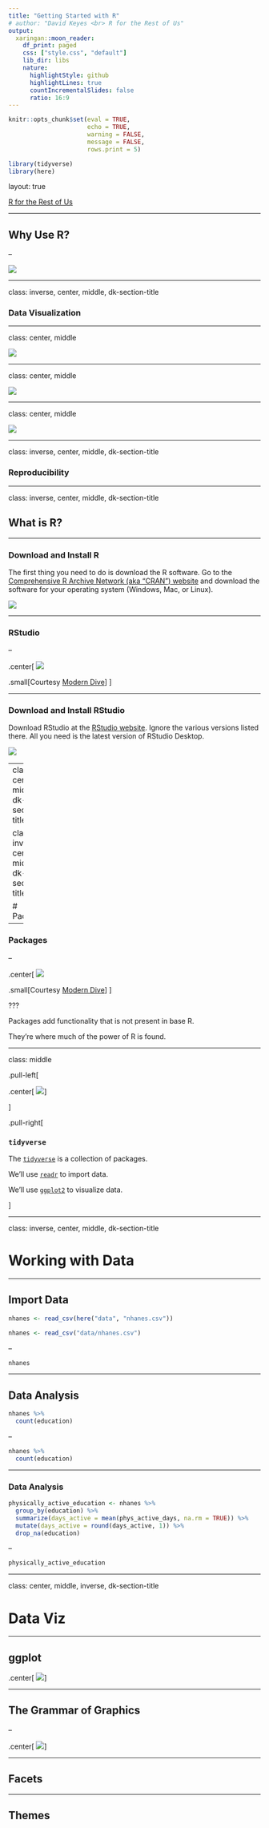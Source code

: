 ```yaml
---
title: "Getting Started with R"
# author: "David Keyes <br> R for the Rest of Us"
output:
  xaringan::moon_reader:
    df_print: paged
    css: ["style.css", "default"]
    lib_dir: libs
    nature:
      highlightStyle: github
      highlightLines: true
      countIncrementalSlides: false
      ratio: 16:9
---
```


```r
knitr::opts_chunk$set(eval = TRUE, 
                      echo = TRUE,
                      warning = FALSE,
                      message = FALSE,
                      rows.print = 5)

library(tidyverse)
library(here)


```

layout: true
  
<div class="dk-footer">
<span>
<a href="https://rfortherestofus.com/" target="_blank">R for the Rest of Us
</a>
</span>
</div> 

---

## Why Use R?

--

![](images/why-use-r.png)

---

class: inverse, center, middle, dk-section-title

### Data Visualization

---


class: center, middle

![](images/bbc-plots.png)

---

class: center, middle

![](images/ficb-map.png)

---


class: center, middle

![](images/sat-math-ridgeline.png)


---

class: inverse, center, middle, dk-section-title

### Reproducibility


---

class: inverse, center, middle, dk-section-title 

## What is R?


---

### Download and Install R

The first thing you need to do is download the R software. Go to the [Comprehensive R Archive Network (aka “CRAN”) website](https://cran.cnr.berkeley.edu/) and download the software for your operating system (Windows, Mac, or Linux).

![](images/download-r.png)


---

### RStudio

--

.center[
![](images/engine-dashboard.png)

.small[Courtesy [Modern Dive](http://moderndive.com/2-getting-started.html#what-are-r-and-rstudio)]
]


---

### Download and Install RStudio

Download RStudio at the [RStudio website](https://www.rstudio.com/products/rstudio/download/#download). Ignore the various versions listed there. All you need is the latest version of RStudio Desktop.

![](images/download-rstudio.png)


---
class: center, middle, dk-section-title

class: inverse, center, middle, dk-section-title 

# Packages

---

### Packages


--

.center[
![](images/phone-apps.png)

.small[Courtesy [Modern Dive](http://moderndive.com/2-getting-started.html#packages)]
]

???


Packages add functionality that is not present in base R. 

They're where much of the power of R is found.

---

class: middle


.pull-left[

.center[
![](images/tidyverse.png)
]

]


.pull-right[

### `tidyverse`

The [`tidyverse`](https://tidyverse.org/) is a collection of packages. 

We'll use [`readr`](https://readr.tidyverse.org/) to import data. 

We'll use [`ggplot2`](https://ggplot2.tidyverse.org/) to visualize data. 

]



---

class: inverse, center, middle, dk-section-title 

# Working with Data

---

## Import Data


```r
nhanes <- read_csv(here("data", "nhanes.csv"))
```

```r
nhanes <- read_csv("data/nhanes.csv")
```

--

```r
nhanes
```



---

## Data Analysis

```r
nhanes %>% 
  count(education)
```

--

```r
nhanes %>% 
  count(education)
```

---

### Data Analysis

```r
physically_active_education <- nhanes %>% 
  group_by(education) %>% 
  summarize(days_active = mean(phys_active_days, na.rm = TRUE)) %>% 
  mutate(days_active = round(days_active, 1)) %>% 
  drop_na(education)
```

--

```r
physically_active_education
```



---

class: center, middle, inverse, dk-section-title

# Data Viz

---

## ggplot

.center[
![](images/ggplot-cheatsheet.png)
]

---

## The Grammar of Graphics

--

.center[
![](images/grammar-of-graphics.png)
]

---

## Facets


---

## Themes


